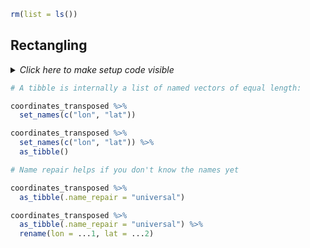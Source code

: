 ```r
rm(list = ls())
```


## Rectangling

<details><summary>*Click here to make setup code visible*</summary>
```r
### Rectangling

```
```r
library(tidyverse)
library(here)

komoot <- readRDS(here("data/komoot.rds"))

komoot_content <-
  komoot %>%
  pull(content)

coordinates_transposed <-
  komoot_content %>%
  map(list("features", 1, "geometry", "coordinates")) %>%
  transpose() %>%
  map(~ flatten_dbl(.))
```
</details>


```r
# A tibble is internally a list of named vectors of equal length:
```
```r
coordinates_transposed %>%
  set_names(c("lon", "lat"))

coordinates_transposed %>%
  set_names(c("lon", "lat")) %>%
  as_tibble()
```


```r
# Name repair helps if you don't know the names yet
```
```r
coordinates_transposed %>%
  as_tibble(.name_repair = "universal")

coordinates_transposed %>%
  as_tibble(.name_repair = "universal") %>%
  rename(lon = ...1, lat = ...2)
```
